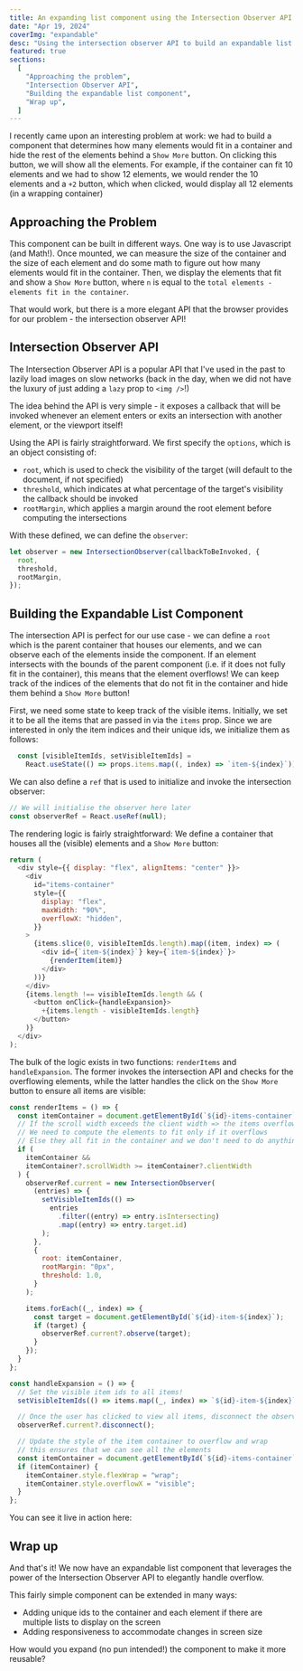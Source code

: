 ```yaml
---
title: An expanding list component using the Intersection Observer API
date: "Apr 19, 2024"
coverImg: "expandable"
desc: "Using the intersection observer API to build an expandable list component with React"
featured: true
sections:
  [
    "Approaching the problem",
    "Intersection Observer API",
    "Building the expandable list component",
    "Wrap up",
  ]
---
```


I recently came upon an interesting problem at work: we had to build a component that determines how many elements would fit in a container and hide the rest of the elements behind a `Show More` button. On clicking this button, we will show all the elements.
For example, if the container can fit 10 elements and we had to show 12 elements, we would render the 10 elements and a `+2` button, which when clicked, would display all 12 elements (in a wrapping container)

## Approaching the Problem

This component can be built in different ways. One way is to use Javascript (and Math!). Once mounted, we can measure the size of the container and the size of each element and do some math to figure out how many elements would fit in the container. Then, we display the elements that fit and show a `Show More` button, where `n` is equal to the `total elements - elements fit in the container`.

That would work, but there is a more elegant API that the browser provides for our problem - the intersection observer API!

## Intersection Observer API

The Intersection Observer API is a popular API that I've used in the past to lazily load images on slow networks (back in the day, when we did not have the luxury of just adding a `lazy` prop to `<img />`!)

The idea behind the API is very simple - it exposes a callback that will be invoked whenever an element enters or exits an intersection with another element, or the viewport itself!

Using the API is fairly straightforward. We first specify the `options`, which is an object consisting of:

- `root`, which is used to check the visibility of the target (will default to the document, if not specified)
- `threshold`, which indicates at what percentage of the target's visibility the callback should be invoked
- `rootMargin`, which applies a margin around the root element before computing the intersections

With these defined, we can define the `observer`:

```js
let observer = new IntersectionObserver(callbackToBeInvoked, {
  root,
  threshold,
  rootMargin,
});
```

## Building the Expandable List Component

The intersection API is perfect for our use case - we can define a `root` which is the parent container that houses our elements, and we can observe each of the elements inside the component. If an element intersects with the bounds of the parent component (i.e. if it does not fully fit in the container), this means that the element overflows! We can keep track of the indices of the elements that do not fit in the container and hide them behind a `Show More` button!

First, we need some state to keep track of the visible items. Initially, we set it to be all the items that are passed in via the `items` prop. Since we are interested in only the item indices and their unique ids, we initialize them as follows:

```js
  const [visibleItemIds, setVisibleItemIds] =
    React.useState(() => props.items.map((, index) => `item-${index}`))
```

We can also define a `ref` that is used to initialize and invoke the intersection observer:

```js
// We will initialise the observer here later
const observerRef = React.useRef(null);
```

The rendering logic is fairly straightforward: We define a container that houses all the (visible) elements and a `Show More` button:

```js
return (
  <div style={{ display: "flex", alignItems: "center" }}>
    <div
      id="items-container"
      style={{
        display: "flex",
        maxWidth: "90%",
        overflowX: "hidden",
      }}
    >
      {items.slice(0, visibleItemIds.length).map((item, index) => (
        <div id={`item-${index}`} key={`item-${index}`}>
          {renderItem(item)}
        </div>
      ))}
    </div>
    {items.length !== visibleItemIds.length && (
      <button onClick={handleExpansion}>
        +{items.length - visibleItemIds.length}
      </button>
    )}
  </div>
);
```

The bulk of the logic exists in two functions: `renderItems` and `handleExpansion`. The former invokes the intersection API and checks for the overflowing elements, while the latter handles the click on the `Show More` button to ensure all items are visible:

```js
const renderItems = () => {
  const itemContainer = document.getElementById(`${id}-items-container`);
  // If the scroll width exceeds the client width => the items overflow!
  // We need to compute the elements to fit only if it overflows
  // Else they all fit in the container and we don't need to do anything
  if (
    itemContainer &&
    itemContainer?.scrollWidth >= itemContainer?.clientWidth
  ) {
    observerRef.current = new IntersectionObserver(
      (entries) => {
        setVisibleItemIds(() =>
          entries
            .filter((entry) => entry.isIntersecting)
            .map((entry) => entry.target.id)
        );
      },
      {
        root: itemContainer,
        rootMargin: "0px",
        threshold: 1.0,
      }
    );

    items.forEach((_, index) => {
      const target = document.getElementById(`${id}-item-${index}`);
      if (target) {
        observerRef.current?.observe(target);
      }
    });
  }
};
```

```js
const handleExpansion = () => {
  // Set the visible item ids to all items!
  setVisibleItemIds(() => items.map((_, index) => `${id}-item-${index}`));

  // Once the user has clicked to view all items, disconnect the observer
  observerRef.current?.disconnect();

  // Update the style of the item container to overflow and wrap
  // this ensures that we can see all the elements
  const itemContainer = document.getElementById(`${id}-items-container`);
  if (itemContainer) {
    itemContainer.style.flexWrap = "wrap";
    itemContainer.style.overflowX = "visible";
  }
};
```

You can see it live in action here:

<div style={{ margin: "16px 0" }}>
  <ExpandableListSandpack />
</div>

## Wrap up

And that's it! We now have an expandable list component that leverages the power of the Intersection Observer API to elegantly handle overflow.

This fairly simple component can be extended in many ways:

- Adding unique ids to the container and each element if there are multiple lists to display on the screen
- Adding responsiveness to accommodate changes in screen size

How would you expand (no pun intended!) the component to make it more reusable?
